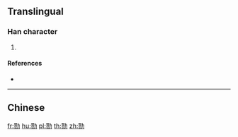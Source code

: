 {{also|勩}}
==Translingual==

===Han character===
{{Han char|rn=19|rad=力|as=09|sn=11|four=|canj=POKS|ids=⿰⿱世贝力}}

# {{defn|Han|sort=力09}}

====References====
* {{Han ref|kx=0148.241|hdz=10374.020|uh=52DA|ud=21210}}

----

==Chinese==
{{zh-see|勩}}

[[fr:勚]]
[[hu:勚]]
[[pl:勚]]
[[th:勚]]
[[zh:勚]]